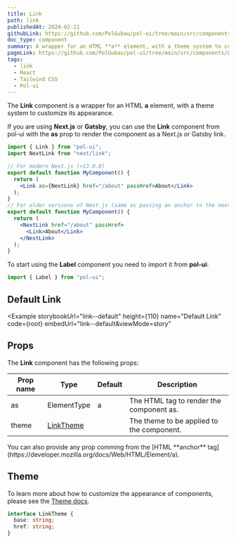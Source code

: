 ```yaml
---
title: Link
path: link
publishedAt: 2024-02-21
githubLink: https://github.com/PolGubau/pol-ui/tree/main/src/components/Link
doc_type: component
summary: A wrapper for an HTML **a** element, with a theme system to customize its appearance.
pageLink: https://github.com/PolGubau/pol-ui/tree/main/src/components/Link
tags:
  - link
  - React
  - Tailwind CSS
  - Pol-ui
---
```



The **Link** component is a wrapper for an HTML **a** element, with a theme system to customize its appearance.

If you are using **Next.js** or **Gatsby**, you can use the **Link** component from pol-ui with the **as** prop to render the component as a Next.js or Gatsby link.

```jsx
import { Link } from "pol-ui";
import NextLink from "next/link";

// For modern Next.js (>13.0.0)
export default function MyComponent() {
  return (
    <Link as={NextLink} href="/about" passHref>About</Link>
  );
}
// For older versions of Next.js (same as passing an anchor to the next unstyled link)
export default function MyComponent() {
  return (
    <NextLink href="/about" passHref>
      <Link>About</Link>
    </NextLink>
  );
}

```

To start using the **Label** component you need to import it from **pol-ui**:

```jsx
import { Label } from "pol-ui";
```

## Default Link

<Example
  storybookUrl="link--default"
  height={110}
  name="Default Link"
  code={root}
  embedUrl="link--default&viewMode=story"
>
  <RootCode />
</Example>

## Props

The **Link** component has the following props:

| Prop name | Type                | Default | Description                               |
| --------- | ------------------- | ------- | ----------------------------------------- |
| as        | ElementType         | a       | The HTML tag to render the component as.  |
| theme     | [LinkTheme](#theme) |         | The theme to be applied to the component. |

<Callout emoji="💡">
  You can also provide any prop comming from the [HTML **anchor**
  tag](https://developer.mozilla.org/docs/Web/HTML/Element/a).
</Callout>

## Theme

To learn more about how to customize the appearance of components, please see the [Theme docs](/docs/theming).

```ts
interface LinkTheme {
  base: string;
  href: string;
}
```

